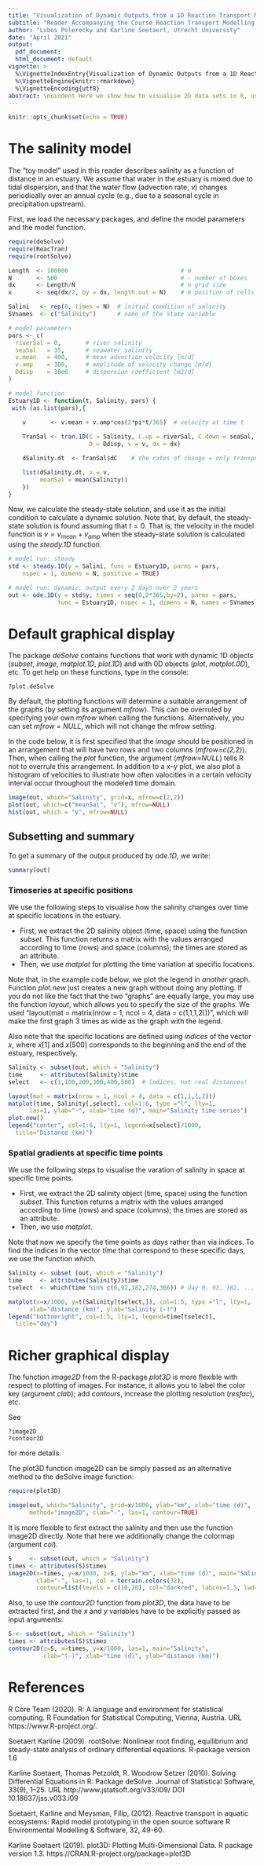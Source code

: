 ```yaml
---
title: "Visualization of Dynamic Outputs from a 1D Reaction Transport Model in R"
subtitle: "Reader Accompanying the Course Reaction Transport Modelling in the Hydrosphere"
author: "Lubos Polerecky and Karline Soetaert, Utrecht University"
date: "April 2021"
output:
  pdf_document:
  html_document: default
vignette: >
  %\VignetteIndexEntry{Visualization of Dynamic Outputs from a 1D Reaction Transport Model in R: accessory material}
  %\VignetteEngine{knitr::rmarkdown}
  %\VignetteEncoding{utf8}
abstract: \noindent Here we show how to visualise 2D data sets in R, using functions from the deSolve and plot3D packages. Such data sets are generated, for example, in dynamic runs of 1D reaction-transport models, where the model output is a function of space and time. We illustrate the possibilities using data generated by a model describing salinity distribution in an estuary.
---
```


```r
knitr::opts_chunk$set(echo = TRUE)
```

# The salinity model

The "toy model" used in this reader describes salinity as a function of distance in an estuary. We assume that water in the estuary is mixed due to tidal dispersion, and that the water flow (advection rate, *v*) changes periodically over an annual cycle (e.g., due to a seasonal cycle in precipitation upstream).

First, we load the necessary packages, and define the model parameters and the model function. 

```r
require(deSolve)    
require(ReacTran)
require(rootSolve)

Length  <- 100000                                # m
N       <- 500                                   # - number of boxes
dx      <- Length/N                              # m grid size
x       <- seq(dx/2, by = dx, length.out = N)    # m position of cells

Salini   <- rep(0, times = N)  # initial condition of salinity
SVnames  <- c("Salinity")      # name of the state variable  

# model parameters
pars <- c(                                      
  riverSal = 0,       # river salinity 
  seaSal   = 35,      # seawater salinity
  v.mean   = 400,     # mean advection velocity [m/d]
  v.amp    = 300,     # amplitude of velocity change [m/d]
  Ddisp    = 30e6     # dispersion coefficient [m2/d]
)

# model function
Estuary1D <- function(t, Salinity, pars) {  
 with (as.list(pars),{

    v       <- v.mean + v.amp*cos(2*pi*t/365)  # velocity at time t
    
    TranSal <- tran.1D(C = Salinity, C.up = riverSal, C.down = seaSal,  
                       D = Ddisp, v = v, dx = dx)

    dSalinity.dt  <- TranSal$dC    # the rates of change = only transport 

    list(dSalinity.dt, v = v, 
         meanSal = mean(Salinity))
    })
}
```

Now, we calculate the steady-state solution, and use it as the initial condition to calculate a dynamic solution. Note that, by default, the steady-state solution is found assuming that $t=0$. That is, the velocity in the model function is $v=v_{mean} + v_{amp}$ when the steady-state solution is calculated using the *steady.1D* function.

```r
# model run: steady
std <- steady.1D(y = Salini, func = Estuary1D, parms = pars, 
    nspec = 1, dimens = N, positive = TRUE)

# model run: dynamic, output every 2 days over 2 years
out <- ode.1D(y = std$y, times = seq(0,2*365,by=2), parms = pars, 
              func = Estuary1D, nspec = 1, dimens = N, names = SVnames)
``` 

# Default graphical display

The package *deSolve* contains functions that work with dynamic 1D objects (*subset*, *image*, *matplot.1D*, *plot.1D*) and with 0D objects (*plot*, *matplot.0D*), etc.  To get help on these functions, type in the console:

```{}
?plot.deSolve
```

By default, the plotting functions will determine a suitable arrangement of the graphs (by setting its argument *mfrow*). This can be overruled by specifying your own *mfrow* when calling the functions. Alternatively, you can set *mfrow = NULL*, which will not change the mfrow setting.

In the code below, it is first specified that the *image* should be positioned in an arrangement that will have two rows and two columns (*mfrow=c(2,2)*). Then, when calling the *plot* function, the argument (*mfrow=NULL*) tells R not to overrule this arrangement. In addition to a x--y plot, we also plot a histogram of velocities to illustrate how often valocities in a certain velocity interval occur throughout the modeled time domain.

```r
image(out, which="Salinity", grid=x, mfrow=c(2,2))
plot(out, which=c("meanSal", "v"), mfrow=NULL)
hist(out, which = "v", mfrow=NULL)
```

## Subsetting and summary

To get a summary of the output produced by *ode.1D*, we write:
```r
summary(out)
```

### Timeseries at specific positions

We use the following steps to visualise how the salinity changes over time at specific locations in the estuary.

* First, we extract the 2D salinity object (time, space) using the function *subset*. This function returns a matrix with the values arranged according to time (rows) and space (columns); the times are stored as an attribute.
* Then, we use *matplot* for plotting the time variation at specific locations.

Note that, in the example code below, we plot the legend in *another* graph. Function *plot.new* just creates a new graph without doing any plotting. If you do not like the fact that the two "graphs" are equally large, you may use the function *layout*, which allows you to specify the size of the graphs. 
We used "layout(mat = matrix(nrow = 1, ncol = 4, data = c(1,1,1,2)))", which will make the first graph 3 times as wide as the graph with the legend.

Also note that the specific locations are defined using *indices* of the vector $x$, where $x[1]$ and $x[500]$ corresponds to the beginning and the end of the estuary, respectively.

```r
Salinity <- subset(out, which = "Salinity")
time     <- attributes(Salinity)$time
select   <- c(1,100,200,300,400,500)  # indices, not real distances!

layout(mat = matrix(nrow = 1, ncol = 4, data = c(1,1,1,2)))
matplot(time, Salinity[,select], col=1:6, type ="l", lty=1, 
      las=1, ylab="-", xlab="time (d)", main="Salinity time-series")
plot.new()
legend("center", col=1:6, lty=1, legend=x[select]/1000, 
  title="Distance (km)")
```

### Spatial gradients at specific time points

We use the following steps to visualise the varation of salinity in space at specific time points.

* First, we extract the 2D salinity object (time, space) using the function *subset*. This function returns a matrix with the values arranged according to time (rows) and space (columns); the times are stored as an attribute.
* Then, we use *matplot*.

Note that now we specify the time points as *days* rather than via indices. To find the indices in the vector *time* that correspond to these specific days, we use the function *which*.

```r
Salinity <- subset (out, which = "Salinity")
time     <- attributes(Salinity)$time
tselect  <- which(time %in% c(0,92,182,274,366)) # day 0, 92, 182, ...

matplot(x=x/1000, y=t(Salinity[tselect,]), col=1:5, type ="l", lty=1, 
      xlab="distance (km)", ylab="Salinity (-)")
legend("bottomright", col=1:5, lty=1, legend=time[tselect], 
  title="day")
```

# Richer graphical display

The function *image2D* from the R-package *plot3D* is more flexible with respect to plotting of images. For instance, it allows you to label the color key (argument *clab*); add *contour*s, increase the plotting resolution (*resfac*), etc.

See 
```{}
?image2D
?contour2D
```
for more details. 

The plot3D function image2D can be simply passed as an alternative method to the deSolve image function:

```r
require(plot3D)

image(out, which="Salinity", grid=x/1000, ylab="km", xlab="time (d)",
      method="image2D", clab="-", las=1, contour=TRUE)
```

It is more flexible to first extract the salinity and then use the function image2D directly. Note that here we additionally change the colormap (argument *col*).

```r
S     <- subset(out, which = "Salinity")
times <- attributes(S)$times
image2D(x=times, y=x/1000, z=S, ylab="km", xlab="time (d)", main="Salinity",
        clab="-", las=1, col = terrain.colors(32),
        contour=list(levels = c(10,20), col="darkred", labcex=1.5, lwd=2))
```

Also, to use the *contour2D* function from *plot3D*, the data have to be extracted first, and the *x* and *y* variables have to be explicitly passed as input arguments:

```r
S <- subset(out, which = "Salinity")
times <- attributes(S)$times
contour2D(z=S, x=times, y=x/1000, las=1, main="Salinity",
          clab="(-)", xlab="time (d)", ylab="distance (km)")
```


# References

R Core Team (2020). R: A language and environment for statistical computing. R Foundation for Statistical
  Computing, Vienna, Austria. URL https://www.R-project.org/.
  
Soetaert Karline (2009).  rootSolve: Nonlinear root finding, equilibrium and steady-state analysis of ordinary  differential equations.  R-package version 1.6

Karline Soetaert, Thomas Petzoldt, R. Woodrow Setzer (2010). Solving
  Differential Equations in R: Package deSolve. Journal of Statistical Software,
  33(9), 1--25. URL http://www.jstatsoft.org/v33/i09/ DOI 10.18637/jss.v033.i09
  
Soetaert, Karline and Meysman, Filip, (2012). Reactive transport in aquatic ecosystems: Rapid model prototyping in the open source software R Environmental Modelling & Software, 32, 49-60.
  
Karline Soetaert (2019). plot3D: Plotting Multi-Dimensional Data. R package
  version 1.3. https://CRAN.R-project.org/package=plot3D
  
